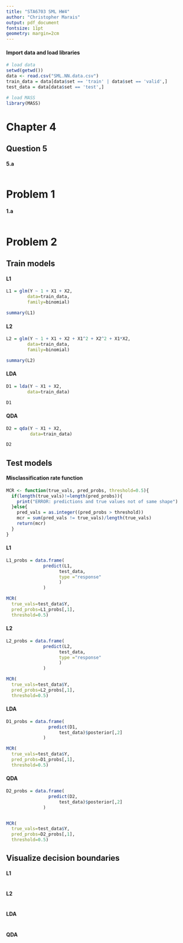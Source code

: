 ```yaml
---
title: "STA6703 SML HW4"
author: "Christopher Marais"
output: pdf_document
fontsize: 11pt
geometry: margin=2cm
---
```

#### Import data and load libraries

```R
# load data
setwd(getwd())
data <- read.csv("SML.NN.data.csv")
train_data = data[data$set == 'train' | data$set == 'valid',]
test_data = data[data$set == 'test',]

# load MASS
library(MASS)
```

# Chapter 4
## Question 5
#### 5.a
```R

```

# Problem 1
#### 1.a

```R

```

# Problem 2
## Train models
#### L1

```R
L1 = glm(Y ~ 1 + X1 + X2, 
        data=train_data, 
        family=binomial)

summary(L1)
```

#### L2

```R
L2 = glm(Y ~ 1 + X1 + X2 + X1^2 + X2^2 + X1*X2, 
        data=train_data, 
        family=binomial)

summary(L2)
```

#### LDA

```R
D1 = lda(Y ~ X1 + X2,
        data=train_data)

D1
```

#### QDA

```R
D2 = qda(Y ~ X1 + X2,
         data=train_data)

D2
```

## Test models
#### Misclassification rate function
```R
MCR <- function(true_vals, pred_probs, threshold=0.5){
  if(length(true_vals)!=length(pred_probs)){
    print("ERROR: predictions and true values not of same shape")
  }else{
    pred_vals = as.integer((pred_probs > threshold))
    mcr = sum(pred_vals != true_vals)/length(true_vals)
    return(mcr)
  }
}

```

#### L1

```R
L1_probs = data.frame(
              predict(L1, 
                    test_data,
                    type ="response"
                    )
              )

MCR(
  true_vals=test_data$Y,
  pred_probs=L1_probs[,1],
  threshold=0.5)

```

#### L2

```R
L2_probs = data.frame(
              predict(L2, 
                    test_data,
                    type ="response"
                    )
              )

MCR(
  true_vals=test_data$Y,
  pred_probs=L2_probs[,1],
  threshold=0.5)

```

#### LDA

```R
D1_probs = data.frame(
                predict(D1, 
                    test_data)$posterior[,2]
              )

MCR(
  true_vals=test_data$Y,
  pred_probs=D1_probs[,1],
  threshold=0.5)

```

#### QDA

```R
D2_probs = data.frame(
                predict(D2, 
                    test_data)$posterior[,2]
              )


MCR(
  true_vals=test_data$Y,
  pred_probs=D2_probs[,1],
  threshold=0.5)

```

## Visualize decision boundaries

#### L1

```R

```

#### L2

```R

```

#### LDA

```R

```

#### QDA

```R

```
